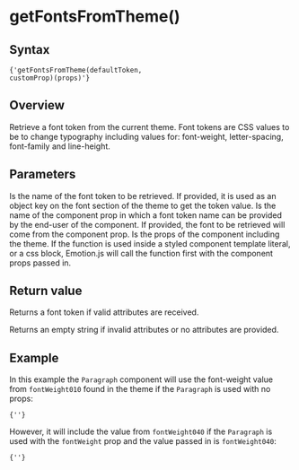 

# getFontsFromTheme()

## Syntax

<Code>{'getFontsFromTheme(defaultToken, customProp)(props)'}</Code>

## Overview

Retrieve a font token from the current theme. Font tokens are CSS values to be to change typography including values for: font-weight, letter-spacing, font-family and line-height.

## Parameters

<LegacyBlock marginTop='sizing040'>
  <Prop name='defaultToken' type='ThemeToken'>
    Is the name of the font token to be retrieved. If provided, it is used as an object key on the font section of the theme to get the token value.
  </Prop>
  <Prop name='customProp' type="Exclude<keyof Props, 'theme'>">
    Is the name of the component prop in which a font token name can be provided by the end-user of the component. If provided, the font to be retrieved will come from the component prop.
  </Prop>
  <Prop name='props' type='Props'>
    Is the props of the component including the theme. If the function is used inside a styled component template literal, or a css block, Emotion.js will call the function first with the component props passed in.
  </Prop>
</LegacyBlock>

## Return value

Returns a font token if valid attributes are received.

Returns an empty string if invalid attributes or no attributes are provided.

## Example

<CodeFromFile path="examples/utils/get-fonts-from-theme.tsx"/>

In this example the `Paragraph` component will use the font-weight value from `fontWeight010` found in the theme if the `Paragraph` is used with no props:

<Code>{'<Paragraph />'}</Code>

However, it will include the value from `fontWeight040` if the `Paragraph` is used with the `fontWeight` prop and the value passed in is `fontWeight040`:

<Code>{'<Paragraph fontWeight="fontWeight040" />'}</Code>
